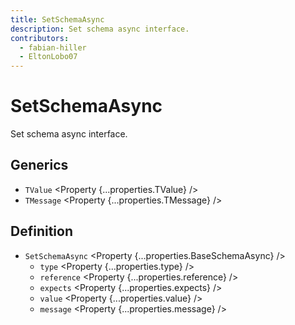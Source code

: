 ```yaml
---
title: SetSchemaAsync
description: Set schema async interface.
contributors:
  - fabian-hiller
  - EltonLobo07
---
```



# SetSchemaAsync

Set schema async interface.

## Generics

- `TValue` <Property {...properties.TValue} />
- `TMessage` <Property {...properties.TMessage} />

## Definition

- `SetSchemaAsync` <Property {...properties.BaseSchemaAsync} />
  - `type` <Property {...properties.type} />
  - `reference` <Property {...properties.reference} />
  - `expects` <Property {...properties.expects} />
  - `value` <Property {...properties.value} />
  - `message` <Property {...properties.message} />
